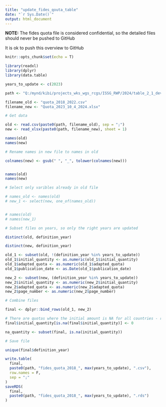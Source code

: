 ```yaml
---
title: "update_fides_qouta_table"
date: "`r Sys.Date()`"
output: html_document
---
```


**NOTE:**
The fides quota file is considered confidential, so the detailed files should never be pushed to GitHub

It is ok to push this overview to GitHub

```r
knitr::opts_chunk$set(echo = T)

library(readxl)
library(dplyr)
library(data.table)

years_to_update <- c(2023)

path <- "Q:/mynd/kibi/projects_wks_wgs_rcgs/ISSG_RWP/2024/table_2_1_development/personal/input/fides/"

filename_old <- "quota_2018_2022.csv"
filename_new <- "Quota_2023_10_4_2024.xlsx"
```

```r
# Get data

old <- read.csv(paste0(path, filename_old), sep = ";")
new <- read_xlsx(paste0(path, filename_new), sheet = 1)

names(old)
names(new)

# Rename names in new file to names in old

colnames(new) <- gsub(" ", "_", tolower(colnames(new)))


names(old)
names(new)

# Select only varibles already in old file

# names_old <- names(old)
# new_1 <- select(new, one_of(names_old))


# names(old)
# names(new_1)

# Subset files on years, so only the right years are updated

distinct(old, definition_year)

distinct(new, definition_year)

old_1 <- subset(old, !(definition_year %in% years_to_update))
old_1$initial_quantity <- as.numeric(old_1$initial_quantity)
old_1$adapted_quota <- as.numeric(old_1$adapted_quota)
old_1$publication_date <- as.Date(old_1$publication_date)

new_2 <- subset(new, (definition_year %in% years_to_update))
new_2$initial_quantity <- as.numeric(new_2$initial_quantity)
new_2$adapted_quota <- as.numeric(new_2$adapted_quota)
new_2$page_number <- as.numeric(new_2$page_number)

# Combine files

final <- dplyr::bind_rows(old_1, new_2)

# There are quotas where the initial amount is NA for all countries - replaced by 0
final$initial_quantity[is.na(final$initial_quantity)] <- 0

na_quantity <- subset(final, is.na(initial_quantity))

# Save file

unique(final$definition_year)

write.table(
  final,
  paste0(path, "fides_quota_2018_", max(years_to_update), ".csv"),
  row.names = F,
  sep = ";"
)
saveRDS(
  final,
  paste0(path, "fides_quota_2018_", max(years_to_update), ".rds")
)
```
